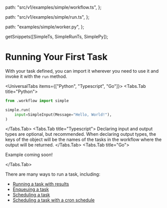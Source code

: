 
  path: "src/v1/examples/simple/workflow.ts",
};

  path: "src/v1/examples/simple/run.ts",
};

  path: "examples/simple/worker.py",
};

  getSnippets([SimpleTs, SimpleRunTs, SimplePy]);

# Running Your First Task

With your task defined, you can import it wherever you need to use it and invoke it with the `run` method.

<UniversalTabs items={["Python", "Typescript", "Go"]}>
  <Tabs.Tab title="Python">

```python
from .workflow import simple

simple.run(
    input=SimpleInput(Message="Hello, World!"),
)
```

</Tabs.Tab>
<Tabs.Tab title="Typescript">
<GithubSnippet src={SimpleRunTs} target="Running a Task with Results" />
<Callout variant="info">
  Declaring input and output types are optional, but recommended. When
  declaring output types, the keys of the object will be the names of the
  tasks in the workflow where the output will be returned.
</Callout>
</Tabs.Tab>
<Tabs.Tab title="Go">

Example coming soon!

</Tabs.Tab>
</UniversalTabs>

There are many ways to run a task, including:

- [Running a task with results](./run-with-results.mdx)
- [Enqueuing a task](./enqueue-runs.mdx)
- [Scheduling a task](./scheduled-runs.mdx)
- [Scheduling a task with a cron schedule](./cron-schedules.mdx)
